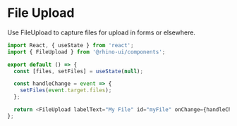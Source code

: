 
<Meta title="Components/FileUpload/Codesandbox" />

# File Upload

Use FileUpload to capture files for upload in forms or elsewhere.

```js codesandbox=rhinolabs-components
import React, { useState } from 'react';
import { FileUpload } from '@rhino-ui/components';

export default () => {
  const [files, setFiles] = useState(null);

  const handleChange = event => {
    setFiles(event.target.files);
  };

  return <FileUpload labelText="My File" id="myFile" onChange={handleChange} files={files} />;
};
```
